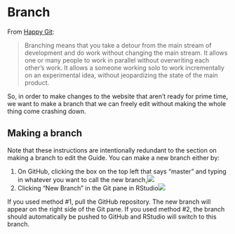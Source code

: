# Branch

From [Happy Git](https://happygitwithr.com/git-branches.html):

> Branching means that you take a detour from the main stream of development and do work without changing the main stream. It allows one or many people to work in parallel without overwriting each other's work. It allows a someone working solo to work incrementally on an experimental idea, without jeopardizing the state of the main product.

So, in order to make changes to the website that aren't ready for prime time, we want to make a branch that we can freely edit without making the whole thing come crashing down.

## Making a branch

Note that these instructions are intentionally redundant to the section on making a branch to edit the Guide. You can make a new branch either by:

1.  On GitHub, clicking the box on the top left that says "master" and typing in whatever you want to call the new branch,![](/guide/images/create_branch.png)
2.  Clicking "New Branch" in the Git pane in RStudio![](/guide/images/create_branch_rstudio.png)

If you used method #1, pull the GitHub repository. The new branch will appear on the right side of the Git pane. If you used method #2, the branch should automatically be pushed to GitHub and RStudio will switch to this branch.
